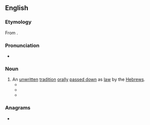 {{also|Masoret}}
==English==

===Etymology===
From {{der|en|he|-}} {{he-m|מסורת|dwv=מָסֹרֶת|tr=masóret}}.

===Pronunciation===
* {{IPA|en|/məˈzɔːɹɪt/}}

===Noun===
{{en-noun}}

# An [[unwritten]] [[tradition]] [[oral]]ly [[pass down|passed down]] as [[law]] by the [[Hebrew]]s.
#* {{quote-book|en|year=2011|title=Jewish Studies at the Crossroads of Anthropology and History|author=Ra'anan S. Boustan, Oren Kosansky, & Marina Rustow |ISBN=0812204867|passage=The rough correspondence between these concepts and “native” Jewish ideas such as '''masoret''' (authoritative tradition) and galut (exile) further helps to explain their enduring status in the field.}}
#* {{quote-book|en|year=2014|title=Sod Ha'ibur|author=Richard Fiedler |page=77|ISBN=0990357708|passage=From the above, it would seem that Rabban Gamliel had a different '''masoret''' from R' Yehoshua, one that was a very well-kept secret.}}
#* {{quote-book|en|year=2015|title=The Gospel of Matthew and Judaic Traditions|author=Herbert Basser & Marsha B. Cohen|ISBN=9004291784|passage= “The Sadducees say that there is a tradition ('''masoret''') in the hands of the Pharisees to afflict themselves,” according to 'Abot R. Nat. A (end chap. 12). }}

===Anagrams===
* {{anagrams|en|a=aemorst|Moretas|amorets|artsome|maestro|omertas|omertàs|roamest|tarsome}}